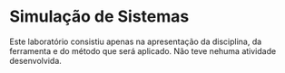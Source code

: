 # Simulação de Sistemas

Este laboratório consistiu apenas na apresentação da disciplina, da ferramenta e do método que será aplicado. Não teve nehuma atividade desenvolvida.